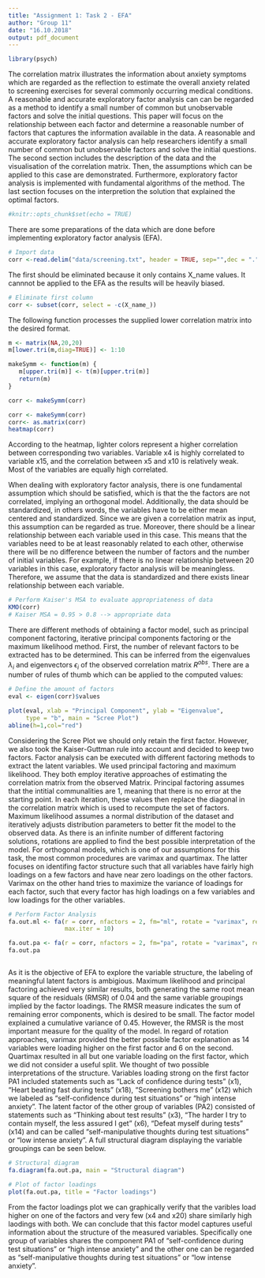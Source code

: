 ```yaml
---
title: "Assignment 1: Task 2 - EFA"
author: "Group 11"
date: "16.10.2018"
output: pdf_document
---
```


\section{0. Load Libraries} 
```r
library(psych)
```

\section{1. Problem Statement} 
The correlation matrix illustrates the information about anxiety symptoms which are regarded as the reflection to estimate the overall anxiety related to screening exercises for several commonly occurring medical conditions. A reasonable and accurate exploratory factor analysis can can be regarded as a method to identify a small number of common but unobservable factors and solve the initial questions. This paper will focus on the relationship between each factor and determine a reasonable number of factors that captures the information available in the data. 
A reasonable and accurate exploratory factor analysis can help researchers identify a small number of common but unobservable factors and solve the initial questions. The second section includes the description of the data and the visualisation of the correlation matrix. Then, the assumptions which can be applied to this case are demonstrated. Furthermore, exploratory factor analysis is implemented with fundamental algorithms of the method. The last section focuses on the interpretion the solution that explained the optimal factors. 


```r
#knitr::opts_chunk$set(echo = TRUE)
```


\section{2. Descriptive Statistics}
There are some preparations of the data which are done before implementing exploratory factor analysis (EFA). 

```r
# Import data
corr <-read.delim("data/screening.txt", header = TRUE, sep="",dec = ".", skipNul = FALSE)
```

The first should be eliminated because it only contains X_name values. It cannnot be applied to the EFA as the results will be heavily biased.
```r
# Eliminate first column
corr <- subset(corr, select = -c(X_name_)) 
```

The following function processes the supplied lower correlation matrix into the desired format. 
```r
m <- matrix(NA,20,20)
m[lower.tri(m,diag=TRUE)] <- 1:10

makeSymm <- function(m) {
   m[upper.tri(m)] <- t(m)[upper.tri(m)]
   return(m)
}

corr <- makeSymm(corr)

corr <- makeSymm(corr)
corr<- as.matrix(corr)
heatmap(corr)
```

According to the heatmap, lighter colors represent a higher correlation between corresponding two variables. Variable x4 is highly correlated to variable x15, and the correlation between x5 and x10 is relatively weak. Most of the variables are equally high correlated.

\section{3. Assumptions}
When dealing with exploratory factor analysis, there is one fundamental assumption which should be satisfied, which is that the 
the factors are not correlated, implying an orthogonal model.
Additionally, the data should be standardized, in others words, the variables have to be either mean centered and standardized. Since we are given a correlation matrix as input, this assumption can be regarded as true. Moreover, there should be a linear relationship between each variable used in this case. This means that the variables need to be at least reasonably related to each other, otherwise there will be no difference between the number of factors and the number of initial variables. For example, if there is no linear relationship between 20 variables in this case, exploratory factor analysis will be meaningless. Therefore, we assume that the data is standardized and there exists linear relationship between each variable.

```r
# Perform Kaiser's MSA to evaluate appropriateness of data
KMO(corr)
# Kaiser MSA = 0.95 > 0.8 --> appropriate data
```

\section{4. Method}
There are different methods of obtaining a factor model, such as principal component factoring, iterative principal components factoring or the maximum likelihood method.
First, the number of relevant factors to be extracted has to be determined. This can be inferred from the eigenvalues $\lambda_i$ and eigenvectors $\epsilon_i$ of the observed correlation matrix $R^{obs}$.
There are a number of rules of thumb which can be applied to the computed values:
\begin{itemize}
\setlength\itemsep{0em}

\item Retain only those factors with an eigenvalue larger than 1 (Guttman-Kaiser rule)
\item Make a scree-plot and extract the amount of factors before the knee point of the slope
\item Horn's parallel procedure

\end{itemize}


```r
# Define the amount of factors
eval <- eigen(corr)$values

plot(eval, xlab = "Principal Component", ylab = "Eigenvalue",
     type = "b", main = "Scree Plot")
abline(h=1,col="red")
```

Considering the Scree Plot we should only retain the first factor. However, we also took the Kaiser-Guttman rule into account and decided to keep two factors. 
Factor analysis can be executed with different factoring methods to extract the latent variables. We used principal factoring and maximum likelihood. They both employ iterative approaches of estimating the correlation matrix from the observed Matrix. Principal factoring assumes that the intitial communalities are 1, meaning that there is no error at the starting point. In each iteration, these values then replace the diagonal in the correlation matrix which is used to recompute the set of factors.
Maximum likelihood assumes a normal distribution of the dataset and iteratively adjusts distribution parameters to better fit the model to the observed data. \newline
As there is an infinite number of different factoring solutions, rotations are applied to find the best possible interpretation of the model. For orthogonal models, which is one of our assumptions for this task, the most common procedures are varimax and quartimax. The latter focuses on identifing factor structure such that all variables have fairly high loadings on a few factors and have near zero loadings on the other factors. Varimax on the other hand tries to maximize the variance of loadings for each factor, such that every factor has high loadings on a few variables and low loadings for the other variables.


```r

# Perform Factor Analysis
fa.out.ml <- fa(r = corr, nfactors = 2, fm="ml", rotate = "varimax", residuals = TRUE, SMC=FALSE,
                max.iter = 10)

fa.out.pa <- fa(r = corr, nfactors = 2, fm="pa", rotate = "varimax", residuals = TRUE, SMC=FALSE)
fa.out.pa



```


\section{5. Interpretation of Solution}
As it is the objective of EFA to explore the variable structure, the labeling of meaningful latent factors is ambigious. Maximum likelihood and principal factoring achieved very similar results, both generating the same root mean square of the residuals (RMSR) of 0.04 and the same variable groupings implied by the factor loadings. 
The RMSR measure indicates the sum of remaining error components, which is desired to be small. The factor model explained a cumulative variance of 0.45. However, the RMSR is the most important measure for the quality of the model.
 \newline
In regard of rotation approaches, varimax provided the better possible factor explanation as 14 variables were loading higher on the first factor and 6 on the second. Quartimax resulted in all but one variable loading on the first factor, which we did not consider a useful split. \newline
We thought of two possible interpretations of the structure. Variables loading strong on the first factor PA1 included statements such as "Lack of confidence during tests" (x1),  "Heart beating fast during tests" (x18), "Screening bothers me" (x12) which we labeled as "self-confidence during test situations" or "high intense anxiety". The latent factor of the other group of variables (PA2) consisted of statements such as "Thinking about test results" (x3), "The harder I try to contain myself, the less assured I get" (x6), "Defeat myself during tests" (x14) and can be called "self-manipulative thoughts during test situations" or "low intense anxiety".\newline 
A full structural diagram displaying the variable groupings can be seen below. 


```r
# Structural diagram
fa.diagram(fa.out.pa, main = "Structural diagram")
```

```r
# Plot of factor loadings
plot(fa.out.pa, title = "Factor loadings")
```

From the factor loadings plot we can graphically verify that the varibles load higher on one of the factors and very few (x4 and x20) share similarly high laodings with both. We can conclude that this factor model captures useful information about the structure of the measured variables. Specifically one group of variables shares the component PA1 of "self-confidence during test situations" or "high intense anxiety" and the other one can be regarded as "self-manipulative thoughts during test situations" or "low intense anxiety". 



